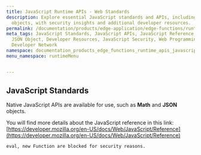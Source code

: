 ```yaml
---
title: JavaScript Runtime APIs - Web Standards
description: Explore essential JavaScript standards and APIs, including Math and JSON
  objects, with security insights and additional developer resources.
permalink: /documentation/products/edge-application/edge-functions/runtime-apis/javascript/web-standards/
meta_tags: JavaScript Standards, JavaScript APIs, JavaScript Reference, Math Object,
  JSON Object, Developer Resources, JavaScript Security, Web Programming, Mozilla
  Developer Network
namespace: documentation_products_edge_functions_runtime_apis_javascript_webstandards
menu_namespace: runtimeMenu


---
```


## JavaScript Standards

Native JavaScript APIs are available for use, such as **Math** and **JSON** objects.

You will find more details about the JavaScript reference in this link: [https://developer.mozilla.org/en-US/docs/Web/JavaScript/Reference](https://developer.mozilla.org/en-US/docs/Web/JavaScript/Reference)

    eval, new Function are blocked for security reasons.




